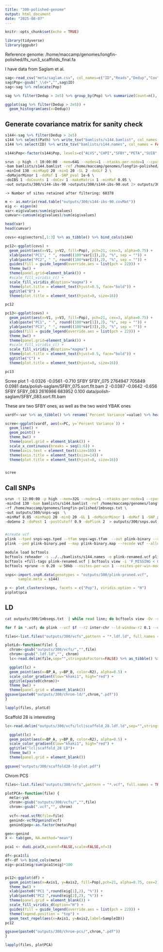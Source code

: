 ```yaml
---
title: "300-polished-genome"
output: html_document
date: "2025-08-07"
---
```


```r
knitr::opts_chunk$set(echo = TRUE)
```

```r
library(tidyverse)
library(ggpubr)
```

Reference genome: /home/maccamp/genomes/longfin-polished/lfs_run3_scaffolds_final.fa

I have data from Saglam et al.

```r
sag<-read_csv("meta/saglam.csv", col_names=c("ID","Reads","Dedup","Cov")) %>% mutate(Path=paste0("data/polish-saglam/",ID,".sort.flt.bam"))
sag$Pop<-gsub("_\\d+","",sag$ID)
sag<-sag %>% relocate(Pop)
```

```r
sag %>% filter(Dedup > 2e5) %>% group_by(Pop) %>% summarize(Count=n(), Mean=mean(Dedup), Median=median(Dedup))
```

```r
ggplot(sag %>% filter(Dedup > 2e5)) +
  geom_histogram(aes(x=Dedup)) 
```


## Generate covariance matrix for sanity check

```r
s144<-sag %>% filter(Dedup > 2e5)
s144 %>% select(Path) %>% write_tsv("bamlists/s144.bamlist", col_names = FALSE)
s144 %>% select(ID) %>% write_tsv("bamlists/s144.names", col_names = FALSE)

s144$Pop<-factor(s144$Pop, levels=c("ALVS","CHPI","SFBY","PETA","SUIB","HUMB","COLR","LWSH","PTLC","HRLC","SKNA","YBAK"))
```

```sh
srun -p high -t 10:00:00 --mem=64G --nodes=1 --ntasks-per-node=1 --cpus-per-task=12  $HOME/angsd/angsd -P 12  \
-bam bamlists/s144.bamlist -ref /home/maccamp/genomes/longfin-polished/lfs_run3_scaffolds_final.fa \
-minInd 130 -minMapQ 20 -minQ 20 -GL 2 -doGLF 2 \
-doMajorMinor 1 -doMaf 1 -SNP_pval 1e-6 \
-doIBS 1 -doCounts 1 -doCov 1 -makeMatrix 1 -minMaf 0.05 \
-out outputs/300/s144-ibs-90 >outputs/300/s144-ibs-90.out 2> outputs/300/s144-ibs-90.err &
```

	-> Number of sites retained after filtering: 60378 


```r
m <- as.matrix(read.table("outputs/300/s144-ibs-90.covMat"))
eig <- eigen(m)
var<-eig$values/sum(eig$values)
cumvar<-cumsum(eig$values)/sum(eig$values)

head(var)
head(cumvar)
```


```r
covs<-eig$vectors[,1:3] %>% as_tibble() %>% bind_cols(s144)

pc12<-ggplot(covs) +
  geom_point(aes(x=V1, y=V2, fill=Pop), pch=21, cex=3, alpha=0.75) +
  xlab(paste("PC1", " ", round((100*var[1]),2), "%", sep = "")) +
  ylab(paste("PC2", " ", round((100*var[2]),2), "%", sep = "")) +
  guides(fill = guide_legend(override.aes = list(pch = 22))) +
  theme_bw() +
  theme(panel.grid=element_blank()) +
  #scale_fill_viridis_c() +
  scale_fill_viridis_d(option="magma") +
  theme(plot.title = element_text(hjust=0.5, face="bold")) +
  ggtitle("B") +
  theme(plot.title = element_text(hjust=0, size=16)) 

pc12

```
```r
pc13<-ggplot(covs) +
  geom_point(aes(x=V1, y=V3, fill=Pop), pch=21, cex=3, alpha=0.75) +
  xlab(paste("PC1", " ", round((100*var[1]),2), "%", sep = "")) +
  ylab(paste("PC3", " ", round((100*var[3]),2), "%", sep = "")) +
  guides(fill = guide_legend(override.aes = list(pch = 22))) +
  theme_bw() +
  theme(panel.grid=element_blank()) +
  #scale_fill_viridis_c() +
  scale_fill_viridis_d(option="magma") +
  theme(plot.title = element_text(hjust=0.5, face="bold")) +
  ggtitle("C") +
  theme(plot.title = element_text(hjust=0, size=16)) 

pc13

```

Scree plot
 1 -0.0326 -0.0561 -0.710  SFBY  SFBY_075 2764947  705849 0.0981 data/polish-saglam/SFBY_075.sort.flt.bam
 2 -0.0387 -0.0642 -0.656  SFBY  SFBY_083 2616986  683952 0.100  data/polish-saglam/SFBY_083.sort.flt.bam
 
 These are two SFBY ones, as well as the two weird YBAK ones
 
```r
vardf<-var %>% as_tibble() %>% rename(`Percent Variance`=value) %>% head() %>% mutate(PC=1:n())

scree<-ggplot(vardf, aes(x=PC, y=`Percent Variance`)) +
  geom_line() +
  geom_point() +
  theme_bw() +
  theme(panel.grid = element_blank()) +
  scale_x_continuous(breaks = seq(1:6)) +
  theme(axis.text = element_text(size=10)) +
  theme(axis.title = element_text(size=14)) +
  theme(plot.title = element_text(hjust=0, size=16))


scree
```


## Call SNPs

```sh
srun -t 12:00:00 -p high --mem=32G --nodes=1 --ntasks-per-node=1 --cpus-per-task=12 $HOME/angsd/angsd -nthreads 12 \
-minInd 130 -bam bamlists/s144.bamlist -ref /home/maccamp/genomes/longfin-polished/lfs_run3_scaffolds_final.fa \
-rf /home/maccamp/genomes/longfin-polished/1mbseqs.txt \
-out outputs/300/snps-wgs  \
-minMaf 0.05 -minMapQ 20 -minQ 20 -GL 1 -doMajorMinor 1 -doMaf 1 -SNP_pval 1e-6 \
-doGeno 2 -doPost 1 -postCutoff 0.9 -doPlink 2  > outputs/300/snps.out 2> outputs/300/snps.err &


#create vcf
plink --tped snps-wgs.tped --tfam snps-wgs.tfam  --out plink-binary --recode --allow-extra-chr --noweb
plink --ped plink-binary.ped --map plink-binary.map --recode vcf --allow-extra-chr -out plink

module load bcftools
bcftools reheader -s ../../bamlists/s144.names -o plink-renamed.vcf plink.vcf
bcftools +fill-tags plink-renamed.vcf | bcftools view -i 'F_MISSING < 0.10' | bcftools view -i 'INFO/MAF > 0.01' > filtered.vcf
bcftools +prune -m 0.20 -w 50kb --nsites-per-win 1 --nsites-per-win-mode rand filtered.vcf > plink-pruned.vcf
```



```r
snps<-import.snpR.data(genotypes = "outputs/300/plink-pruned.vcf", 
      sample.meta = s144)
```

```r
p <- plot_clusters(snps, facets = c("Pop"), viridis.option = "H")
p$plot$pca
```



## LD

```sh

cat outputs/300/1mbseqs.txt  | while read line; do bcftools view -Ov -r $line outputs/300/filtered.vcf.gz > outputs/300/vcfs/$line.vcf; done;

for f in *.vcf; do plink --vcf $f --r2 inter-chr --ld-window-r2 0.1 --out `basename $f vcf`ldf --allow-extra-chr --double-id; done;

```

```r
files<-list.files("outputs/300/vcfs",pattern = "*.ldf.ld", full.names = TRUE)

plotLd<-function(file) {
  chrom<-gsub("outputs/300/vcfs/","",file)
  chrom<-gsub(".ldf.ld","", chrom)
  lc<-read.delim(file,sep="",stringsAsFactors=FALSE) %>% as_tibble() %>% arrange(R2) %>%  filter(R2 >0.5)

  ggplot(lc) +
  geom_point(aes(x=BP_A, y=BP_B, color=R2), alpha=0.5) +
  scale_color_gradient(low="khaki1", high="red") + 
  ggtitle(paste0(chrom))+
  theme_bw() +
  theme(panel.grid = element_blank())
ggsave(paste0("outputs/300/chrom-ld/",chrom,".pdf"))
}

lapply(files, plotLd)
```


Scaffold 28 is interesting

```r
lc<-read.delim("outputs/300/vcfs/lcl|scaffold_28.ldf.ld",sep="",stringsAsFactors=FALSE) %>% as_tibble() %>% arrange(R2) %>%  filter(R2 >0.2)

  ggplot(lc) +
  geom_point(aes(x=BP_A, y=BP_B, color=R2), alpha=0.5) +
  scale_color_gradient(low="khaki1", high="red") + 
  ggtitle("lcl|scaffold_28 LD")+
  theme_bw() +
  theme(panel.grid = element_blank())
  
ggsave("outputs/300/scaffold28-ld-plot.pdf")
```

Chrom PCS

```r
files<-list.files("outputs/300/vcfs",pattern = "*.vcf", full.names = TRUE)

plotPCA<-function(file) {
  meta<-yak
  chrom<-gsub("outputs/300/vcfs/","",file)
  chrom<-gsub(".vcf","", chrom)
  
  vcf<-read.vcfR(file=file)
  genind<-vcfR2genind(vcf)
  genind@pop<-as.factor(meta$Pop)

gen<-genind
X <- tab(gen, NA.method="mean")

pca1 <- dudi.pca(X,scannf=FALSE,scale=FALSE,nf=3)

df<-pca1$li
df<-df %>% bind_cols(meta)
eig<-pca1$eig/sum(pca1$eig)*100


pc12<-ggplot(df) + 
  geom_point(aes(x=Axis1, y=Axis2, fill=Pop),pch=21, alpha=0.75, cex=2) +
  theme_bw() +
  xlab(paste0("PC1 ",round(eig[1],2), "%")) +
  ylab(paste0("PC2 ",round(eig[2],2), "%")) +
  theme(panel.grid = element_blank()) +
  scale_fill_viridis_d(option="H") +
  guides(fill = guide_legend(override.aes = list(pch = 22))) +
  theme(legend.position = "top") +
  geom_text_repel(aes(x=Axis1, y=Axis2,label=SampleID))
pc12

ggsave(paste0("outputs/300/chrom-pcs/",chrom,".pdf"))
}

lapply(files, plotPCA)
```
